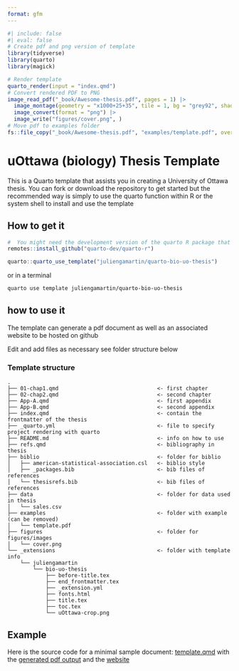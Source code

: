 ```yaml
---
format: gfm
---
```


<!-- README.md is generated from README.qmd. Please edit that file -->

```r
#| include: false
#| eval: false
# Create pdf and png version of template
library(tidyverse)
library(quarto)
library(magick)

# Render template
quarto_render(input = "index.qmd")
# Convert rendered PDF to PNG
image_read_pdf("_book/Awesome-thesis.pdf", pages = 1) |>
  image_montage(geometry = "x1000+25+35", tile = 1, bg = "grey92", shadow = TRUE) |>
  image_convert(format = "png") |>
  image_write("figures/cover.png", )
# Move pdf to examples folder
fs::file_copy("_book/Awesome-thesis.pdf", "examples/template.pdf", overwrite = TRUE)
```

# uOttawa (biology) Thesis Template

This is a Quarto template that assists you in creating a University of Ottawa thesis. You can fork or download the repository to get started but the recommended way is simply to use the quarto function within R or the system shell to install and use the template


## How to get it
``` r
#  You might need the development version of the quarto R package that you can install with
remotes::install_github("quarto-dev/quarto-r")

quarto::quarto_use_template("juliengamartin/quarto-bio-uo-thesis")
```

or in a terminal

``` bash
quarto use template juliengamartin/quarto-bio-uo-thesis
```

## how to use it 

The template can generate a pdf document as well as an associated website to be hosted on github

Edit and add files as necessary see folder structure below

### Template structure

```
.
├── 01-chap1.qmd                               <- first chapter
├── 02-chap2.qmd                               <- second chapter
├── App-A.qmd                                  <- first appendix
├── App-B.qmd                                  <- second appendix
├── index.qmd                                  <- contain the frontmatter of the thesis
├── _quarto.yml                                <- file to specify project rendering with quarto
├── README.md                                  <- info on how to use
├── refs.qmd                                   <- bibliography in thesis
├── biblio                                     <- folder for biblio
│   ├── american-statistical-association.csl   <- biblio style
│   ├── _packages.bib                          <- bib files of references
│   └── thesisrefs.bib                         <- bib files of references
├── data                                       <- folder for data used in thesis
│   └── sales.csv
├── examples                                   <- folder with example (can be removed)
│   └── template.pdf
├── figures                                    <- folder for figures/images
│   └── cover.png
└── _extensions                                <- folder with template info
    └── juliengamartin
        └── bio-uo-thesis
            ├── before-title.tex
            ├── end_frontmatter.tex
            ├── _extension.yml
            ├── fonts.html
            ├── title.tex
            ├── toc.tex
            └── uOttawa-crop.png
```

## Example

Here is the source code for a minimal sample document: [template.qmd](template.qmd) with the [generated pdf output](examples/template.pdf) and the [website](https://juliengamartin.github.io/quarto-bio-uO-thesis/) 
